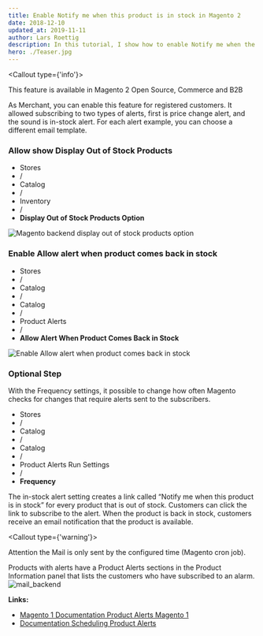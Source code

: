 ```yaml
---
title: Enable Notify me when this product is in stock in Magento 2
date: 2018-12-10
updated_at: 2019-11-11
author: Lars Roettig
description: In this tutorial, I show how to enable Notify me when the product back is in stock for Magento 2
hero: ./Teaser.jpg
---
```


<Callout type={'info'}>
  <p className={"p-2"}>This feature is available in Magento 2 Open Source, Commerce and B2B</p>
</Callout>

As Merchant, you can enable this feature for registered customers.
It allowed subscribing to two types of alerts, first is price change alert, and the sound is in-stock alert.
For each alert example, you can choose a different email template.

### Allow show Display Out of Stock Products

  <ul class="list-reset mdx-bread">
    <li>Stores</li>
    <li><span class="mx-2">/</span></li>
    <li>Catalog</li>
    <li><span class="mx-2">/</span></li>
    <li>Inventory</li>
    <li><span class="mx-2">/</span></li>
    <li><b>Display Out of Stock Products Option</b></li>
  </ul>

![Magento backend display out of stock products option](display_out_of_stock_products_option.jpg)

### Enable Allow alert when product comes back in stock

  <ul class="list-reset mdx-bread">
    <li>Stores</li>
    <li><span class="mx-2">/</span></li>
    <li>Catalog</li>
    <li><span class="mx-2">/</span></li>
    <li>Catalog</li>
    <li><span class="mx-2">/</span></li>
    <li>Product Alerts</li>
    <li><span class="mx-2">/</span></li>
    <li><b>Allow Alert When Product Comes Back in Stock</b></li>
  </ul>

![Enable Allow alert when product comes back in stock](allow_alert_when_product_comes_back_in_Stock.jpg)

### Optional Step

With the Frequency settings, it possible to change how often Magento checks for changes that require alerts sent to the subscribers.

  <ul class="list-reset mdx-bread">
    <li>Stores</li>
    <li><span class="mx-2">/</span></li>
    <li>Catalog</li>
    <li><span class="mx-2">/</span></li>
    <li>Catalog</li>
    <li><span class="mx-2">/</span></li>
    <li> Product Alerts Run Settings</li>
    <li><span class="mx-2">/</span></li>
    <li><b>Frequency</b></li>
  </ul>

The in-stock alert setting creates a link called “Notify me when this product is in stock” for every product that is out of stock. Customers can click the link to subscribe to the alert. When the product is back in stock, customers receive an email notification that the product is available.

<Callout type={'warning'}>
  <p className={"p-2"}>Attention the Mail is only sent by the configured time (Magento cron job).</p>
</Callout>

Products with alerts have a Product Alerts sections in the Product Information panel that lists the customers who have subscribed to an alarm.
![mail_backend](mail_backend.jpg)

**Links:**
* [Magento 1 Documentation Product Alerts Magento 1](http://docs.magento.com/m1/ce/user_guide/catalog/inventory-product-alert.html)
* [Documentation Scheduling Product Alerts](http://docs.magento.com/m1/ce/user_guide/catalog/inventory-product-alert-run-settings.html)
